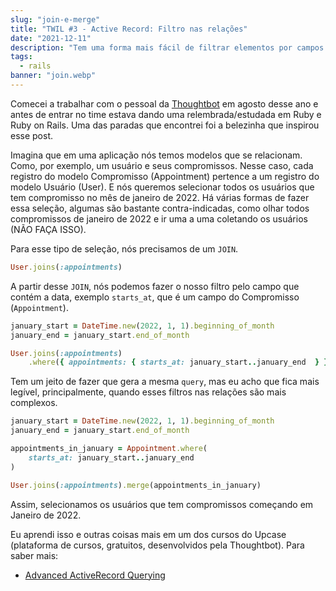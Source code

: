 ```yaml
---
slug: "join-e-merge"
title: "TWIL #3 - Active Record: Filtro nas relações"
date: "2021-12-11"
description: "Tem uma forma mais fácil de filtrar elementos por campos das relações. Se liga!"
tags:
  - rails
banner: "join.webp"
---
```


Comecei a trabalhar com o pessoal da [Thoughtbot](https://thoughtbot.com/) em agosto desse ano e antes de entrar no time estava dando uma relembrada/estudada em Ruby e Ruby on Rails. Uma das paradas que encontrei foi a belezinha que inspirou esse post.

Imagina que em uma aplicação nós temos modelos que se relacionam. Como, por exemplo, um usuário e seus compromissos. Nesse caso, cada registro do modelo Compromisso (Appointment) pertence a um registro do modelo Usuário (User). E nós queremos selecionar todos os usuários que tem compromisso no mês de janeiro de 2022. Há várias formas de fazer essa seleção, algumas são bastante contra-indicadas, como olhar todos compromissos de janeiro de 2022 e ir uma a uma coletando os usuários (NÃO FAÇA ISSO).

Para esse tipo de seleção, nós precisamos de um `JOIN`.

```ruby
User.joins(:appointments)
```

A partir desse `JOIN`, nós podemos fazer o nosso filtro pelo campo que contém a data, exemplo `starts_at`, que é um campo do Compromisso (`Appointment`).

```ruby
january_start = DateTime.new(2022, 1, 1).beginning_of_month
january_end = january_start.end_of_month

User.joins(:appointments)
    .where({ appointments: { starts_at: january_start..january_end  } })
```

Tem um jeito de fazer que gera a mesma `query`, mas eu acho que fica mais legível, principalmente, quando esses filtros nas relações são mais complexos.

```ruby
january_start = DateTime.new(2022, 1, 1).beginning_of_month
january_end = january_start.end_of_month

appointments_in_january = Appointment.where(
    starts_at: january_start..january_end
)

User.joins(:appointments).merge(appointments_in_january)
```

Assim, selecionamos os usuários que tem compromissos começando em Janeiro de 2022.

Eu aprendi isso e outras coisas mais em um dos cursos do Upcase (plataforma de cursos, gratuitos, desenvolvidos pela Thoughtbot). Para saber mais:

- [Advanced ActiveRecord Querying](https://thoughtbot.com/upcase/advanced-activerecord-querying)
